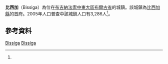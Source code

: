 {{Infobox settlement
|name = 比西加
|settlement_type = 
|native_name = Bissiga
|nickname = 
|image_skyline = 
|image_size = 
|image_caption =
|image_flag = 
|image_seal = 
|seal_size =
|image_map = 
|map_caption = 
|pushpin_map = Burkina Faso
|pushpin_map_caption = 比西加在布基納法索的位置
|coordinates_region = 
|subdivision_type = 國家
|subdivision_name = {{flag|Burkina Faso}}
|subdivision_type1 = 大區
|subdivision_name1 = [[中東大區_(布基納法索)|中東大區]]
|subdivision_type2 = [[布吉納法索行政區劃|省]]
|subdivision_name2 = [[布爾古省|布爾古省]]
|subdivision_type3 = [[縣_(布吉納法索)|縣]]
|subdivision_name3 = [[比西加縣|比西加縣]]
|leader_title = 
|leader_name = 
|established_title = 
|established_date = 
|area_total_km2 = 
|population_as_of = 2005
|population_footnotes =<ref name=IC>[http://www.inforoute-communale.gov.bf/list_vill/centre_est.htm Burkinabé government inforoute communale] {{webarchive|url=https://web.archive.org/web/20081011095259/http://www.inforoute-communale.gov.bf/list_vill/centre_est.htm |date=2008-10-11 }}</ref>
|population_total = 3,286
|population_density_km2 =
|population_blank1_title = 民族
|population_blank1 = 
|timezone =GMT
|coordinates_display = inline,title
|utc_offset = +0
|latd=12
|latm=26
|lats=08
|latNS=N
|longd=0
|longm=32
|longs=02
|longEW=W
|website = 
}}

'''比西加'''（Bissiga）為位在[[布吉納法索|布吉納法索]][[中東大區_(布基納法索)|中東大區]][[布爾古省|布爾古省]]的城鎮。該城鎮為[[比西加縣|比西加縣]]的首府。2005年人口普查中該城鎮人口有3,286人<ref name=IC/>。

==參考資料==
{{Reflist}}

{{Boulgou}}

[[Category:中東大區聚居地|Bissiga]]
[[Category:布爾古省|Bissiga]]

{{BurkinaFaso-geo-stub}}